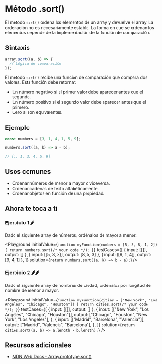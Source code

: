 
# Método .sort()

El método `sort()` ordena los elementos de un array y devuelve el array. La ordenación no es necesariamente estable. La forma en que se ordenan los elementos depende de la implementación de la función de comparación.

## Sintaxis

```jsx
array.sort((a, b) => {
  // Lógica de comparación
});
```

El método `sort()` recibe una función de comparación que compara dos valores. Esta función debe retornar:

- Un número negativo si el primer valor debe aparecer antes que el segundo.
- Un número positivo si el segundo valor debe aparecer antes que el primero.
- Cero si son equivalentes.

## Ejemplo

```jsx
const numbers = [3, 1, 4, 1, 5, 9];

numbers.sort((a, b) => a - b);

// [1, 1, 3, 4, 5, 9]
```

## Usos comunes

- Ordenar números de menor a mayor o viceversa.
- Ordenar cadenas de texto alfabéticamente.
- Ordenar objetos en función de una propiedad.

## Ahora te toca a ti

### Ejercicio 1 🌶️

Dado el siguiente array de números, ordénalos de mayor a menor.

<Playground
  initialValue={`
function myFunction(numbers = [5, 3, 8, 1, 2]) {
  return numbers.sort(/* your code */);
}
  `}
  testCases={[
    { input: [[]], output: [] },
    { input: [[5, 3, 8]], output: [8, 5, 3] },
    { input: [[9, 1, 4]], output: [9, 4, 1] },
  ]}
  solution={`return numbers.sort((a, b) => b - a);`}
/>

### Ejercicio 2 🌶️🌶️

Dado el siguiente array de nombres de ciudad, ordenalos por longitud de nombre de menor a mayor.

<Playground
  initialValue={`
function myFunction(cities = ["New York", "Los Angeles", "Chicago", "Houston"]) {
  return cities.sort(/* your code */);
}
  `}
  testCases={[
    { input: [[]], output: [] },
    {
      input: [["New York", "Los Angeles", "Chicago", "Houston"]],
      output: ["Chicago", "Houston", "New York", "Los Angeles"],
    },
    {
      input: [["Madrid", "Barcelona", "Valencia"]],
      output: ["Madrid", "Valencia", "Barcelona"],
    },
  ]}
  solution={`return cities.sort((a, b) => a.length - b.length);`}
/>

## Recursos adicionales

- [MDN Web Docs - Array.prototype.sort()](https://developer.mozilla.org/es/docs/Web/JavaScript/Reference/Global_Objects/Array/sort)
